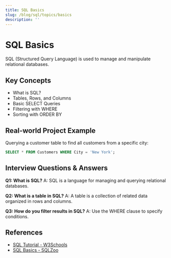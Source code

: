 ```yaml
---
title: SQL Basics
slug: /blog/sql/topics/basics
description: ''
---
```

# SQL Basics

SQL (Structured Query Language) is used to manage and manipulate relational databases.

## Key Concepts
- What is SQL?
- Tables, Rows, and Columns
- Basic SELECT Queries
- Filtering with WHERE
- Sorting with ORDER BY

## Real-world Project Example
Querying a customer table to find all customers from a specific city:
```sql
SELECT * FROM Customers WHERE City = 'New York';
```

## Interview Questions & Answers
**Q1: What is SQL?**
A: SQL is a language for managing and querying relational databases.

**Q2: What is a table in SQL?**
A: A table is a collection of related data organized in rows and columns.

**Q3: How do you filter results in SQL?**
A: Use the WHERE clause to specify conditions.

## References
- [SQL Tutorial - W3Schools](https://www.w3schools.com/sql/)
- [SQL Basics - SQLZoo](https://sqlzoo.net/wiki/SQL_Tutorial)
